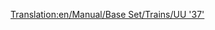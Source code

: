 [[Translation:en/Manual/Base Set/Trains/UU '37']]
{{hu/Manual/Base Set/Trains/Navbox Mozdonyok}}
{{hu/Manual/Base Set/Trains/Vonatok|Name=UU "37"
|Image=[[File:en/Manual/Base Set/Trains/Uu37.png]]
|Cost=£19,921 ($39.842)
|Speed=144 km/h (90 mph)
|Weight=101 t
|Power= 1,750 LE (1.305 kW)
|Annual=£1,828 ($3.656)
|Designed=1959
|Lifespan=20
|Capacity=N/A
|Leírás=Az első igazán hasznos dízelmozdony, ez az erős tehervontató céged igáslovaként szolgálhat sok éven át. Van annyira gyors, mint a legjobb gőzmozdonyok, a gépháztető pedig olyan erőt takar, mely alkalmassá teszi hosszú és nehéz szerelvények vontatására.
|Valósság=A [http://hu.wikipedia.org/wiki/British_Rail_37_sorozat British Rail 37 sorozat] átnevezett változata.
}}
